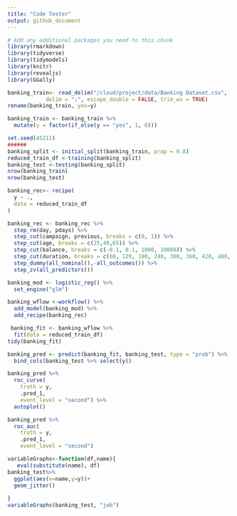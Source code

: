 ```yaml
---
title: "Code Tester"
output: github_document
---
```


```r
# Add any additional packages you need to this chunk
library(rmarkdown)
library(tidyverse)
library(tidymodels)
library(knitr)
library(revealjs)
library(GGally)
```


```r
banking_train<- read_delim("/cloud/project/data/Banking Dataset.csv",
            delim = ";", escape_double = FALSE, trim_ws = TRUE)
rename(banking_train, yes=y)
```

```r
banking_train <- banking_train %>%
  mutate(y = factor(if_else(y == "yes", 1, 0)))
```

```r

set.seed(45211)
######
banking_split <- initial_split(banking_train, prop = 0.8)
reduced_train_df <-training(banking_split)
banking_test <-testing(banking_split)
nrow(banking_train)
nrow(banking_test)
```

```r
banking_rec<- recipe(
  y ~ .,
  data = reduced_train_df
)

banking_rec <- banking_rec %>%
  step_rm(day, pdays) %>%
  step_cut(campaign, previous, breaks = c(0, 1)) %>%
  step_cut(age, breaks = c(25,40,65)) %>%
  step_cut(balance, breaks = c(-0.1, 0.1, 1000, 10000)) %>%
  step_cut(duration, breaks = c(60, 120, 180, 240, 300, 360, 420, 480, 540, 600)) %>%
  step_dummy(all_nominal(),-all_outcomes()) %>%
  step_zv(all_predictors())
```

```r
banking_mod <- logistic_reg() %>%
  set_engine("glm")
```

```r
banking_wflow <-workflow() %>%
  add_model(banking_mod) %>%
  add_recipe(banking_rec)
```


```r
 banking_fit <- banking_wflow %>%
  fit(data = reduced_train_df)
tidy(banking_fit) 
```

```r
banking_pred <- predict(banking_fit, banking_test, type = "prob") %>%
  bind_cols(banking_test %>% select(y))

banking_pred %>%
  roc_curve(
    truth = y,
    .pred_1,
    event_level = "second") %>%
  autoplot()

banking_pred %>%
  roc_auc(
    truth = y,
    .pred_1,
    event_level = "second") 

```

```r
variableGraphs<-function(df,name){
   eval(substitute(name), df)
banking_test%>%
  ggplot(aes(x=name,y=y))+
  geom_jitter()
  
}
variableGraphs(banking_test, "job")
```


